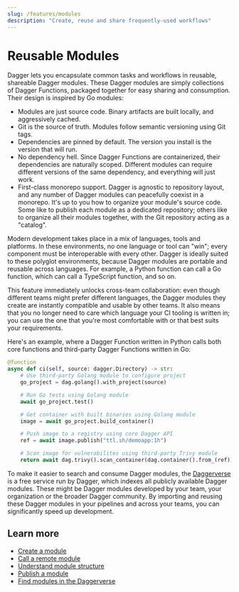 ```yaml
---
slug: /features/modules
description: "Create, reuse and share frequently-used workflows"
---
```


# Reusable Modules

Dagger lets you encapsulate common tasks and workflows in reusable, shareable Dagger modules. These Dagger modules are simply collections of Dagger Functions, packaged together for easy sharing and consumption. Their design is inspired by Go modules:

- Modules are just source code. Binary artifacts are built locally, and aggressively cached.
- Git is the source of truth. Modules follow semantic versioning using Git tags.
- Dependencies are pinned by default. The version you install is the version that will run.
- No dependency hell. Since Dagger Functions are containerized, their dependencies are naturally scoped. Different modules can require different versions of the same dependency, and everything will just work.
- First-class monorepo support. Dagger is agnostic to repository layout, and any number of Dagger modules can peacefully coexist in a monorepo. It's up to you how to organize your module's source code. Some like to publish each module as a dedicated repository; others like to organize all their modules together, with the Git repository acting as a "catalog".

Modern development takes place in a mix of languages, tools and platforms. In these environments, no one language or tool can "win"; every component must be interoperable with every other. Dagger is ideally suited to these polyglot environments, because Dagger modules are portable and reusable across languages. For example, a Python function can call a Go function, which can call a TypeScript function, and so on.

This feature immediately unlocks cross-team collaboration: even though different teams might prefer different languages, the Dagger modules they create are instantly compatible and usable by other teams. It also means that you no longer need to care which language your CI tooling is written in; you can use the one that you're most comfortable with or that best suits your requirements.

Here's an example, where a Dagger Function written in Python calls both core functions and third-party Dagger Functions written in Go:

```python
@function
async def ci(self, source: dagger.Directory) -> str:
    # Use third-party Golang module to configure project
    go_project = dag.golang().with_project(source)

    # Run Go tests using Golang module
    await go_project.test()

    # Get container with built binaries using Golang module
    image = await go_project.build_container()

    # Push image to a registry using core Dagger API
    ref = await image.publish("ttl.sh/demoapp:1h")

    # Scan image for vulnerabilites using third-party Trivy module
    return await dag.trivy().scan_container(dag.container().from_(ref))
```

To make it easier to search and consume Dagger modules, the [Daggerverse](https://daggerverse.dev) is a free service run by Dagger, which indexes all publicly available Dagger modules. These might be Dagger modules developed by your team, your organization or the broader Dagger community. By importing and reusing these Dagger modules in your pipelines and across your teams, you can significantly speed up development.

## Learn more

- [Create a module](../api/custom-functions.mdx)
- [Call a remote module](../api/remote-modules.mdx)
- [Understand module structure](../api/module-structure.mdx)
- [Publish a module](../api/daggerverse.mdx)
- [Find modules in the Daggerverse](https://daggerverse.dev)

